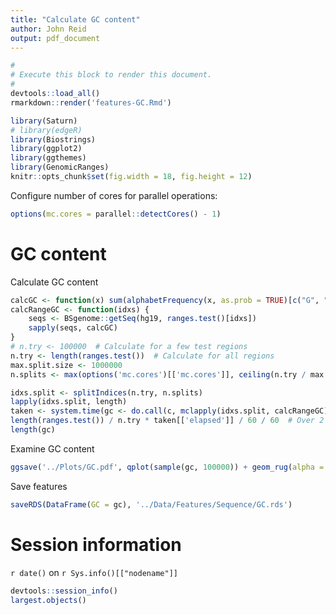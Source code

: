 ```yaml
---
title: "Calculate GC content"
author: John Reid
output: pdf_document
---
```


```r
#
# Execute this block to render this document.
#
devtools::load_all()
rmarkdown::render('features-GC.Rmd')
```

```r
library(Saturn)
# library(edgeR)
library(Biostrings)
library(ggplot2)
library(ggthemes)
library(GenomicRanges)
knitr::opts_chunk$set(fig.width = 18, fig.height = 12)
```

Configure number of cores for parallel operations:
```r
options(mc.cores = parallel::detectCores() - 1)
```

# GC content

Calculate GC content
```r
calcGC <- function(x) sum(alphabetFrequency(x, as.prob = TRUE)[c("G", "C")])
calcRangeGC <- function(idxs) {
    seqs <- BSgenome::getSeq(hg19, ranges.test()[idxs])
    sapply(seqs, calcGC)
}
# n.try <- 100000  # Calculate for a few test regions
n.try <- length(ranges.test())  # Calculate for all regions
max.split.size <- 1000000
n.splits <- max(options('mc.cores')[['mc.cores']], ceiling(n.try / max.split.size))

idxs.split <- splitIndices(n.try, n.splits)
lapply(idxs.split, length)
taken <- system.time(gc <- do.call(c, mclapply(idxs.split, calcRangeGC)))
length(ranges.test()) / n.try * taken[['elapsed']] / 60 / 60  # Over 2 hours for all regions
length(gc)
```

Examine GC content
```r
ggsave('../Plots/GC.pdf', qplot(sample(gc, 100000)) + geom_rug(alpha = .05) + theme_few())
```

Save features
```r
saveRDS(DataFrame(GC = gc), '../Data/Features/Sequence/GC.rds')
```



# Session information

`r date()` on `r Sys.info()[["nodename"]]`
```r
devtools::session_info()
largest.objects()
```

